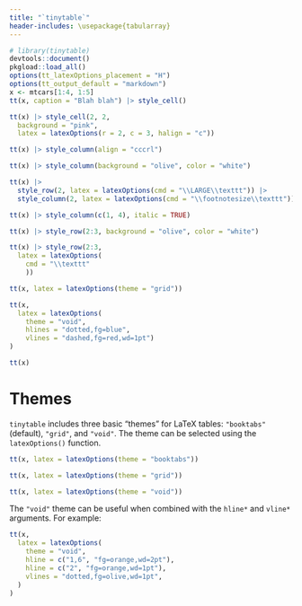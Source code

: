```yaml
---
title: "`tinytable`"
header-includes: \usepackage{tabularray}
---
```


```r
# library(tinytable)
devtools::document()
pkgload::load_all()
options(tt_latexOptions_placement = "H")
options(tt_output_default = "markdown")
x <- mtcars[1:4, 1:5]
tt(x, caption = "Blah blah") |> style_cell()
```

```r
tt(x) |> style_cell(2, 2,
  background = "pink",
  latex = latexOptions(r = 2, c = 3, halign = "c"))
```

```r
tt(x) |> style_column(align = "cccrl")
```

```r
tt(x) |> style_column(background = "olive", color = "white")
```

```r
tt(x) |>
  style_row(2, latex = latexOptions(cmd = "\\LARGE\\texttt")) |>
  style_column(2, latex = latexOptions(cmd = "\\footnotesize\\texttt"))
```

```r
tt(x) |> style_column(c(1, 4), italic = TRUE)
```

```r
tt(x) |> style_row(2:3, background = "olive", color = "white")
```

```r
tt(x) |> style_row(2:3,
  latex = latexOptions(
    cmd = "\\texttt"
    ))
```

```r
tt(x, latex = latexOptions(theme = "grid"))
```

```r
tt(x,
  latex = latexOptions(
    theme = "void",
    hlines = "dotted,fg=blue",
    vlines = "dashed,fg=red,wd=1pt")
)
```

```r
tt(x)
```

# Themes

`tinytable` includes three basic "themes" for LaTeX tables: `"booktabs"` (default), `"grid"`, and `"void"`. The theme can be selected using the `latexOptions()` function.

```r
tt(x, latex = latexOptions(theme = "booktabs"))
```

```r
tt(x, latex = latexOptions(theme = "grid"))
```

```r
tt(x, latex = latexOptions(theme = "void"))
```

The `"void"` theme can be useful when combined with the `hline*`  and `vline*` arguments. For example:

```r
tt(x,
  latex = latexOptions(
    theme = "void",
    hline = c("1,6", "fg=orange,wd=2pt"),
    hline = c("2", "fg=orange,wd=1pt"),
    vlines = "dotted,fg=olive,wd=1pt",
  )
)
```


